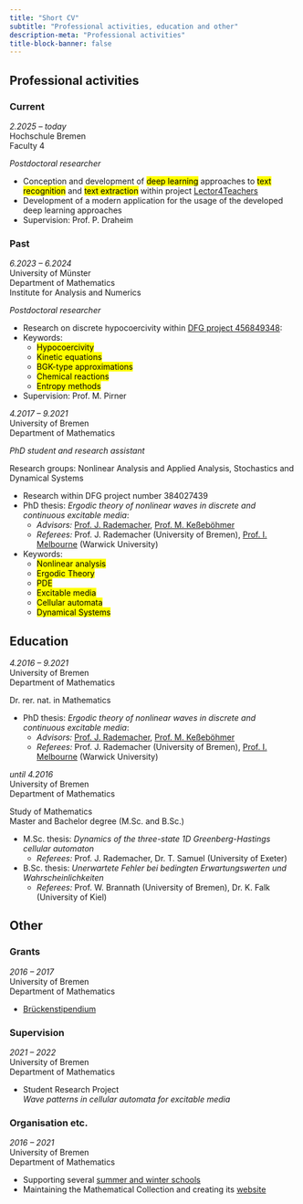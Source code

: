 ```yaml
---
title: "Short CV"
subtitle: "Professional activities, education and other"
description-meta: "Professional activities"
title-block-banner: false
---
```


## Professional activities
### Current
::: {.grid}

::: {.g-col-12 .g-col-md-6}
*2.2025 -- today*<br>
Hochschule Bremen<br>
Faculty 4
:::

::: {.g-col-12 .g-col-md-6}

*Postdoctoral researcher*

+ Conception and development of <mark>deep learning</mark> approaches to <mark>text recognition</mark> and <mark>text extraction</mark> within project [Lector4Teachers](https://www.dulbrich.de/research_projects.html)
+ Development of a modern application for the usage of the developed deep learning approaches
+ Supervision: Prof. P. Draheim

:::

:::

### Past
::: {.grid}

::: {.g-col-12 .g-col-md-6}
*6.2023 -- 6.2024*<br>
University of Münster<br>
Department of Mathematics<br>
Institute for Analysis and Numerics
:::

::: {.g-col-12 .g-col-md-6}

*Postdoctoral researcher*

+ Research on discrete hypocoercivity within [DFG project 456849348](https://www.dulbrich.de/research_projects.html):
+ Keywords:
    + <mark>Hypocoercivity</mark>
    + <mark>Kinetic equations</mark>
    + <mark>BGK-type approximations</mark>
    + <mark>Chemical reactions</mark>
    + <mark>Entropy methods</mark>
+ Supervision: Prof. M. Pirner

:::

:::


::: {.grid}

::: {.g-col-12 .g-col-md-6}
*4.2017 -- 9.2021*<br>
University of Bremen<br>
Department of Mathematics<br>

:::

::: {.g-col-12 .g-col-md-6}

*PhD student and research assistant*

Research groups: Nonlinear Analysis and Applied Analysis,
Stochastics and Dynamical Systems<br>

+ Research within DFG project number 384027439
+ PhD thesis: *Ergodic theory of nonlinear waves in discrete and continuous excitable media*:
    + *Advisors:* [Prof. J. Rademacher](https://www.math.uni-hamburg.de/en/forschung/bereiche/am/ang-dynamische-systeme/personen/rademacher-jens.html), [Prof. M. Keßeböhmer](https://www.uni-bremen.de/dynsys/members/prof-dr-marc-kesseboehmer)
    + *Referees:* Prof. J. Rademacher (University of Bremen), [Prof. I. Melbourne](https://warwick.ac.uk/fac/sci/maths/people/staff/ian_melbourne/) (Warwick University)
+ Keywords:
    + <mark>Nonlinear analysis</mark>
    + <mark>Ergodic Theory</mark>
    + <mark>PDE</mark>
    + <mark>Excitable media</mark> 
    + <mark>Cellular automata</mark>
    + <mark>Dynamical Systems</mark>

:::

:::


## Education



::: {.grid}

::: {.g-col-12 .g-col-md-6}
*4.2016 -- 9.2021*<br>
University of Bremen<br>
Department of Mathematics<br>
:::

::: {.g-col-12 .g-col-md-6}
Dr. rer. nat. in Mathematics

+ PhD thesis: *Ergodic theory of nonlinear waves in discrete and continuous excitable media*:
    + *Advisors:* [Prof. J. Rademacher](https://www.math.uni-hamburg.de/en/forschung/bereiche/am/ang-dynamische-systeme/personen/rademacher-jens.html), [Prof. M. Keßeböhmer](https://www.uni-bremen.de/dynsys/members/prof-dr-marc-kesseboehmer)
    + *Referees:* Prof. J. Rademacher (University of Bremen), [Prof. I. Melbourne](https://warwick.ac.uk/fac/sci/maths/people/staff/ian_melbourne/) (Warwick University)

:::

:::


::: {.grid}

::: {.g-col-12 .g-col-md-6}
*until 4.2016*<br>
University of Bremen<br>
Department of Mathematics<br>
:::

::: {.g-col-12 .g-col-md-6}
Study of Mathematics<br>
Master and Bachelor degree (M.Sc. and B.Sc.)<br>
  

+ M.Sc. thesis: *Dynamics of the three-state 1D Greenberg-Hastings cellular automaton*
    + *Referees:* Prof. J. Rademacher, Dr. T. Samuel (University of Exeter)
+ B.Sc. thesis: *Unerwartete Fehler bei bedingten Erwartungswerten und Wahrscheinlichkeiten*
    + *Referees:* Prof. W. Brannath (University of Bremen), Dr. K. Falk (University of Kiel)

:::

:::


## Other
### Grants
::: {.grid}

::: {.g-col-12 .g-col-md-6}
*2016 -- 2017*<br>
University of Bremen<br>
Department of Mathematics
:::

::: {.g-col-12 .g-col-md-6}

+ [Brückenstipendium](https://www.uni-bremen.de/fileadmin/user_upload/forschung/Anlage/Stipendium/Merkblatt_Brueckenstip.pdf)

:::

:::

### Supervision
::: {.grid}

::: {.g-col-12 .g-col-md-6}
*2021 -- 2022*<br>
University of Bremen<br>
Department of Mathematics
:::

::: {.g-col-12 .g-col-md-6}

+ Student Research Project<br>
  *Wave patterns in cellular automata for excitable media*

:::

:::

### Organisation etc.
::: {.grid}

::: {.g-col-12 .g-col-md-6}
*2016 -- 2021*<br>
University of Bremen<br>
Department of Mathematics
:::

::: {.g-col-12 .g-col-md-6}

+ Supporting several [summer and winter schools](https://www.uni-bremen.de/dynamical-systems/past-events/bremen-summer-and-winter-schools-on-dynamical-systems)
+ Maintaining the Mathematical Collection and creating its [website](https://www.uni-bremen.de/appanalysis/mathematical-collection/)  
:::

:::







